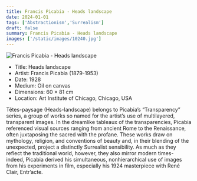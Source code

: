 ```yaml
---
title: Francis Picabia - Heads landscape
date: 2024-01-01
tags: ['Abstractionism','Surrealism']
draft: false
summary: Francis Picabia - Heads landscape
images: ['/static/images/10240.jpg']
---
```


![Francis Picabia - Heads landscape](/static/images/10240.jpg)

* Title: Heads landscape
* Artist: Francis Picabia (1879-1953)
* Date: 1928
* Medium: Oil on canvas
* Dimensions: 60 × 81 cm
* Location: Art Institute of Chicago, Chicago, USA

Têtes-paysage (Heads-landscape) belongs to Picabia’s “Transparency” series, a group of works so named for the artist’s use of multilayered, transparent images. In the dreamlike tableaux of the transparencies, Picabia referenced visual sources ranging from ancient Rome to the Renaissance, often juxtaposing the sacred with the profane. These works draw on mythology, religion, and conventions of beauty and, in their blending of the unexpected, project a distinctly Surrealist sensibility. As much as they reflect the traditional world, however, they also mirror modern times- indeed, Picabia derived his simultaneous, nonhierarchical use of images from his experiments in film, especially his 1924 masterpiece with René Clair, Entr’acte.
